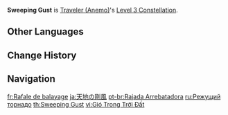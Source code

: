 {{Constellation Infobox
|image       = Constellation Sweeping Gust.png
|description = Increases the Level of [[Gust Surge]] by 3.<br />Maximum upgrade level is 15.
|level       = 3
|character   = Traveler (Anemo)
|utility1    = Talent Level Increase
|utility2    = Elemental Burst Level Increase
}}
'''Sweeping Gust''' is [[Traveler (Anemo)]]'s [[Level 3 Constellation]].

==Other Languages==
{{Other Languages
|en      = Sweeping Gust
|zhs     = 天地的刚风
|zhs_rm  = Tiāndì de Gāngfēng
|zht     = 天地的剛風
|zht_rm  = Tiāndì de Gāngfēng
|zh_tl   = Strong Wind of Heaven and Earth
|ja      = 天地の剛風
|ja_rm   = Tenchi no Goufuu
|ja_tl   = Strong Wind of Nature
|ko      = 천지의 세찬 바람
|ko_rm   = Cheonji-ui Sechan Baram
|ko_tl   = Strong Wind of World
|es      = Torbellino arrebatador
|es_tl   = Sweeping Whirlwind
|fr      = Rafale de balayage
|fr_tl   = Sweeping Gust
|ru      = Режущий торнадо
|ru_tl   = Cutting Tornado
|th      = Sweeping Gust
|vi      = Gió Trong Trời Đất
|vi_tl   = Clear Wind of Heaven and Earth
|de      = Schneidender Wind
|de_tl   = Cutting Wind
|id      = Sweeping Gust
|pt      = Rajada Arrebatadora
|pt_tl   = Ravishing Gust
|tr      = Süpürücü Ani Rüzgar
|tr_tl   = 
|it      = Raffica improvvisa
|it_tl   = 
}}

==Change History==
{{Change History|1.0}}

==Navigation==
{{Talent Navbox|Traveler (Anemo)}}

[[fr:Rafale de balayage]]
[[ja:天地の剛風]]
[[pt-br:Rajada Arrebatadora]]
[[ru:Режущий торнадо]]
[[th:Sweeping Gust]]
[[vi:Gió Trong Trời Đất]]